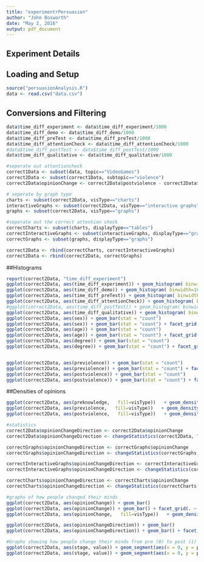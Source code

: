 ```yaml
---
title: "experimentrPersuasion"
author: "John Bosworth"
date: "May 2, 2016"
output: pdf_document
---
```


## Experiment Details
## Loading and Setup
```r
source("persuasionAnalysis.R")  
data <- read.csv("data.csv")
```

## Conversions and Filtering
```r
data$time_diff_experiment <- data$time_diff_experiment/1000 
data$time_diff_demo <- data$time_diff_demo/1000 
data$time_diff_preTest <- data$time_diff_preTest/1000 
data$time_diff_attentionCheck <- data$time_diff_attentionCheck/1000
#data$time_diff_postTest <- data$time_diff_postTest/1000 
data$time_diff_qualitative <- data$time_diff_qualitative/1000

#seperate out attentioncheck
correct1Data <- subset(data, topic=="VideoGames")
correct2Data <- subset(correct1Data, subtopic=="violence")
correct2Data$opinionChange <- correct2Data$postviolence - correct2Data$previolence

# seperate by graph type
charts <- subset(correct2Data, visType=="charts")
interactiveGraphs <- subset(correct2Data, visType=="interactive graphs")
graphs <- subset(correct2Data, visType=="graphs")

#seperate out the correct attention check
correctCharts <- subset(charts, displayType=="tables")
correctInteractiveGraphs <- subset(interactiveGraphs, displayType=="graphs")
correctGraphs <- subset(graphs, displayType=="graphs")

correct2Data <- rbind(correctCharts, correctInteractiveGraphs)
correct2Data <- rbind(correct2Data, correctGraphs)

```

##Histograms
```r
report(correct2Data, "time_diff_experiment")
ggplot(correct2Data, aes(time_diff_experiment)) + geom_histogram( binwidth=100 ) + facet_grid(. ~ visType)
ggplot(correct2Data, aes(time_diff_demo)) + geom_histogram( binwidth=100 ) + facet_grid(. ~ visType)
ggplot(correct2Data, aes(time_diff_preTest)) + geom_histogram( binwidth=5 ) + facet_grid(. ~ visType)
ggplot(correct2Data, aes(time_diff_attentionCheck)) + geom_histogram( binwidth=5 ) + facet_grid(. ~ visType)
#ggplot(correct2Data, aes(time_diff_postTest)) + geom_histogram( binwidth=5 ) + facet_grid(. ~ visType)
ggplot(correct2Data, aes(time_diff_qualitative)) + geom_histogram( binwidth=5 ) + facet_grid(. ~ visType)
ggplot(correct2Data, aes(sex)) + geom_bar(stat = "count")
ggplot(correct2Data, aes(sex)) + geom_bar(stat = "count") + facet_grid(. ~ visType)
ggplot(correct2Data, aes(age)) + geom_bar(stat = "count")
ggplot(correct2Data, aes(age)) + geom_bar(stat = "count") + facet_grid(. ~ visType)
ggplot(correct2Data, aes(degree)) + geom_bar(stat = "count")
ggplot(correct2Data, aes(degree)) + geom_bar(stat = "count") + facet_grid(. ~ visType)


ggplot(correct2Data, aes(previolence)) + geom_bar(stat = "count")
ggplot(correct2Data, aes(previolence)) + geom_bar(stat = "count") + facet_grid(. ~ visType)
ggplot(correct2Data, aes(postviolence)) + geom_bar(stat = "count")
ggplot(correct2Data, aes(postviolence)) + geom_bar(stat = "count") + facet_grid(. ~ visType)
```

##Densities of opinions
```r
ggplot(correct2Data, aes(preknowledge,   fill=visType))   + geom_density( alpha=0.5 )
ggplot(correct2Data, aes(previolence,   fill=visType))   + geom_density( alpha=0.5 )
ggplot(correct2Data, aes(postviolence,   fill=visType))   + geom_density( alpha=0.5 )

```

```r
#statistics
correct2Data$opinionChangeDirection <- correct2Data$opinionChange
correct2Data$opinionChangeDirection <- changeStatistics(correct2Data, "opinionChangeDirection")

correctGraphs$opinionChangeDirection <- correctGraphs$opinionChange
correctGraphs$opinionChangeDirection <- changeStatistics(correctGraphs, "opinionChangeDirection")

correctInteractiveGraphs$opinionChangeDirection <- correctInteractiveGraphs$opinionChange
correctInteractiveGraphs$opinionChangeDirection <- changeStatistics(correctInteractiveGraphs, "opinionChangeDirection")

correctCharts$opinionChangeDirection <- correctCharts$opinionChange
correctCharts$opinionChangeDirection <- changeStatistics(correctCharts, "opinionChangeDirection")

#graphs of how people changed their minds
ggplot(correct2Data, aes(opinionChange)) + geom_bar()
ggplot(correct2Data, aes(opinionChange)) + geom_bar() + facet_grid(. ~ visType)
ggplot(correct2Data, aes(opinionChange,   fill=visType))   + geom_density( alpha=0.5 )

ggplot(correct2Data, aes(opinionChangeDirection)) + geom_bar()
ggplot(correct2Data, aes(opinionChangeDirection)) + geom_bar() + facet_grid(. ~ visType)

#Graphs showing how people change their minds from pre (0) to post (1)
ggplot(correct2Data, aes(stage, value)) + geom_segment(aes(x = 0, y = previolence, xend = 1, yend = postviolence), data = correct2Data) + facet_grid(. ~ visType)
ggplot(correct2Data, aes(stage, value)) + geom_segment(aes(x = 0, y = previolence, xend = 1, yend = postviolence), data = correct2Data)

```


